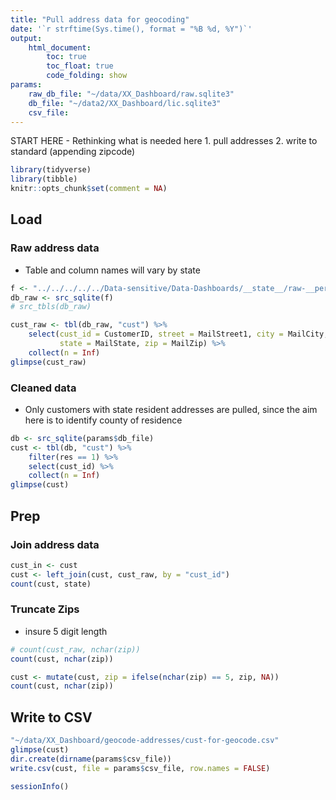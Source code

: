 ```yaml
---
title: "Pull address data for geocoding"
date: '`r strftime(Sys.time(), format = "%B %d, %Y")`'
output: 
    html_document:
        toc: true
        toc_float: true
        code_folding: show
params:
    raw_db_file: "~/data/XX_Dashboard/raw.sqlite3"
    db_file: "~/data2/XX_Dashboard/lic.sqlite3"
    csv_file: 
---
```


START HERE - Rethinking what is needed here
1. pull addresses
2. write to standard (appending zipcode)

```r
library(tidyverse)
library(tibble)
knitr::opts_chunk$set(comment = NA)
```

## Load

### Raw address data

- Table and column names will vary by state

```r
f <- "../../../../../Data-sensitive/Data-Dashboards/__state__/raw-__period__.sqlite3"
db_raw <- src_sqlite(f)
# src_tbls(db_raw)

cust_raw <- tbl(db_raw, "cust") %>% 
    select(cust_id = CustomerID, street = MailStreet1, city = MailCity, 
           state = MailState, zip = MailZip) %>% 
    collect(n = Inf)
glimpse(cust_raw)
```

### Cleaned data

- Only customers with state resident addresses are pulled, since the aim here is to identify county of residence

```r
db <- src_sqlite(params$db_file)
cust <- tbl(db, "cust") %>%
    filter(res == 1) %>%
    select(cust_id) %>%
    collect(n = Inf)
glimpse(cust)
```

## Prep

### Join address data

```r
cust_in <- cust
cust <- left_join(cust, cust_raw, by = "cust_id")
count(cust, state)
```

### Truncate Zips

- insure 5 digit length

```r
# count(cust_raw, nchar(zip))
count(cust, nchar(zip))

cust <- mutate(cust, zip = ifelse(nchar(zip) == 5, zip, NA))
count(cust, nchar(zip))
```

## Write to CSV

```r
"~/data/XX_Dashboard/geocode-addresses/cust-for-geocode.csv"
glimpse(cust)
dir.create(dirname(params$csv_file))
write.csv(cust, file = params$csv_file, row.names = FALSE)
```

```r
sessionInfo()
```

